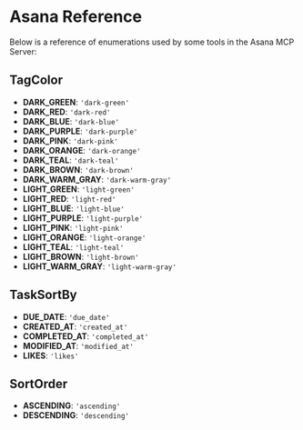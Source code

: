 # Asana Reference

Below is a reference of enumerations used by some tools in the Asana MCP Server:

## TagColor

- **DARK_GREEN**: `'dark-green'`
- **DARK_RED**: `'dark-red'`
- **DARK_BLUE**: `'dark-blue'`
- **DARK_PURPLE**: `'dark-purple'`
- **DARK_PINK**: `'dark-pink'`
- **DARK_ORANGE**: `'dark-orange'`
- **DARK_TEAL**: `'dark-teal'`
- **DARK_BROWN**: `'dark-brown'`
- **DARK_WARM_GRAY**: `'dark-warm-gray'`
- **LIGHT_GREEN**: `'light-green'`
- **LIGHT_RED**: `'light-red'`
- **LIGHT_BLUE**: `'light-blue'`
- **LIGHT_PURPLE**: `'light-purple'`
- **LIGHT_PINK**: `'light-pink'`
- **LIGHT_ORANGE**: `'light-orange'`
- **LIGHT_TEAL**: `'light-teal'`
- **LIGHT_BROWN**: `'light-brown'`
- **LIGHT_WARM_GRAY**: `'light-warm-gray'`


## TaskSortBy

- **DUE_DATE**: `'due_date'`
- **CREATED_AT**: `'created_at'`
- **COMPLETED_AT**: `'completed_at'`
- **MODIFIED_AT**: `'modified_at'`
- **LIKES**: `'likes'`


## SortOrder

- **ASCENDING**: `'ascending'`
- **DESCENDING**: `'descending'`

